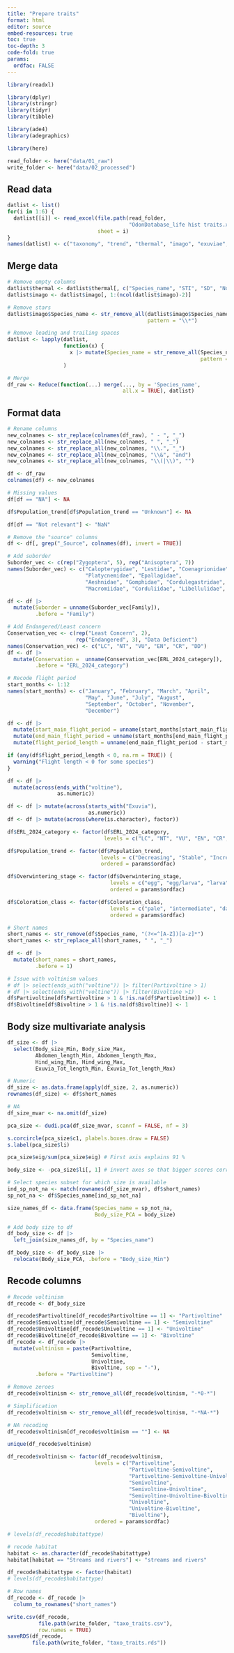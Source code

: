 ```yaml
---
title: "Prepare traits"
format: html
editor: source
embed-resources: true
toc: true
toc-depth: 3
code-fold: true
params:
  ordfac: FALSE
---
```


```r
library(readxl)

library(dplyr)
library(stringr)
library(tidyr)
library(tibble)

library(ade4)
library(adegraphics)

library(here)

read_folder <- here("data/01_raw")
write_folder <- here("data/02_processed")
```

## Read data

```r
datlist <- list()
for(i in 1:6) {
  datlist[[i]] <- read_excel(file.path(read_folder,
                                       "OdonDatabase_life hist traits.xlsx"),
                             sheet = i)
}
names(datlist) <- c("taxonomy", "trend", "thermal", "imago", "exuviae", "flight")
```


## Merge data

```r
# Remove empty columns
datlist$thermal <- datlist$thermal[, c("Species_name", "STI", "SD", "No_squares")]
datlist$imago <- datlist$imago[, 1:(ncol(datlist$imago)-2)]

# Remove stars
datlist$imago$Species_name <- str_remove_all(datlist$imago$Species_name, 
                                             pattern = "\\*")

# Remove leading and trailing spaces
datlist <- lapply(datlist, 
                  function(x) {
                    x |> mutate(Species_name = str_remove_all(Species_name, 
                                                              pattern = "^\\s|\\s$"))}
                  )
```

```r
# Merge
df_raw <- Reduce(function(...) merge(..., by = 'Species_name', 
                                     all.x = TRUE), datlist)
```

## Format data

```r
# Rename columns
new_colnames <- str_replace(colnames(df_raw), " - ", "_")
new_colnames <- str_replace_all(new_colnames, " ", "_")
new_colnames <- str_replace_all(new_colnames, "\\.", "_")
new_colnames <- str_replace_all(new_colnames, "\\&", "and")
new_colnames <- str_replace_all(new_colnames, "\\(|\\)", "")

df <- df_raw
colnames(df) <- new_colnames
```

```r
# Missing values
df[df == "NA"] <- NA

df$Population_trend[df$Population_trend == "Unknown"] <- NA

df[df == "Not relevant"] <- "NaN"

# Remove the "source" columns
df <- df[, grep("_Source", colnames(df), invert = TRUE)]
```

```r
# Add suborder
Suborder_vec <- c(rep("Zygoptera", 5), rep("Anisoptera", 7))
names(Suborder_vec) <- c("Calopterygidae", "Lestidae", "Coenagrionidae",
                         "Platycnemidae", "Epallagidae",
                         "Aeshnidae", "Gomphidae", "Cordulegastridae",
                         "Macromiidae", "Corduliidae", "Libellulidae", "Syntemistidae")

df <- df |> 
  mutate(Suborder = unname(Suborder_vec[Family]), 
         .before = "Family")

# Add Endangered/Least concern
Conservation_vec <- c(rep("Least Concern", 2), 
                      rep("Endangered", 3), "Data Deficient")
names(Conservation_vec) <- c("LC", "NT", "VU", "EN", "CR", "DD")
df <- df |> 
  mutate(Conservation =  unname(Conservation_vec[ERL_2024_category]), 
         .before = "ERL_2024_category")

```

```r
# Recode flight period
start_months <- 1:12
names(start_months) <- c("January", "February", "March", "April",
                         "May", "June", "July", "August",
                         "September", "October", "November",
                         "December")

df <- df |> 
  mutate(start_main_flight_period = unname(start_months[start_main_flight_period])) |> 
  mutate(end_main_flight_period = unname(start_months[end_main_flight_period])) |> 
  mutate(flight_period_length = unname(end_main_flight_period - start_main_flight_period + 1))

if (any(df$flight_period_length < 0, na.rm = TRUE)) {
  warning("Flight length < 0 for some species")
}
```

```r
df <- df |> 
  mutate(across(ends_with("voltine"),
                as.numeric))

df <- df |> mutate(across(starts_with("Exuvia"), 
                          as.numeric))
df <- df |> mutate(across(where(is.character), factor))

df$ERL_2024_category <- factor(df$ERL_2024_category,
                               levels = c("LC", "NT", "VU", "EN", "CR", "DD"))

df$Population_trend <- factor(df$Population_trend,
                              levels = c("Decreasing", "Stable", "Increasing"), 
                              ordered = params$ordfac)

df$Overwintering_stage <- factor(df$Overwintering_stage,
                                 levels = c("egg", "egg/larva", "larva", "adult"), 
                                 ordered = params$ordfac)

df$Coloration_class <- factor(df$Coloration_class,
                                 levels = c("pale", "intermediate", "dark"), 
                                 ordered = params$ordfac)
```

```r
# Short names
short_names <- str_remove(df$Species_name, "(?<=^[A-Z])[a-z]*")
short_names <- str_replace_all(short_names, " ", "_")

df <- df |> 
  mutate(short_names = short_names, 
         .before = 1)
```

```r
# Issue with voltinism values
# df |> select(ends_with("voltine")) |> filter(Partivoltine > 1)
# df |> select(ends_with("voltine")) |> filter(Bivoltine >1)
df$Partivoltine[df$Partivoltine > 1 & !is.na(df$Partivoltine)] <- 1
df$Bivoltine[df$Bivoltine > 1 & !is.na(df$Bivoltine)] <- 1
```

## Body size multivariate analysis

```r
df_size <- df |> 
  select(Body_size_Min, Body_size_Max, 
         Abdomen_length_Min, Abdomen_length_Max,
         Hind_wing_Min, Hind_wing_Max,
         Exuvia_Tot_length_Min, Exuvia_Tot_length_Max)

# Numeric
df_size <- as.data.frame(apply(df_size, 2, as.numeric))
rownames(df_size) <- df$short_names

# NA
df_size_mvar <- na.omit(df_size)
```

```r
pca_size <- dudi.pca(df_size_mvar, scannf = FALSE, nf = 3)

s.corcircle(pca_size$c1, plabels.boxes.draw = FALSE)
s.label(pca_size$li)
```


```r
pca_size$eig/sum(pca_size$eig) # First axis explains 91 %
```


```r
body_size <- -pca_size$li[, 1] # invert axes so that bigger scores correspond to larger odonates

# Select species subset for which size is available
ind_sp_not_na <- match(rownames(df_size_mvar), df$short_names)
sp_not_na <- df$Species_name[ind_sp_not_na]

size_names_df <- data.frame(Species_name = sp_not_na,
                            Body_size_PCA = body_size)
```

```r
# Add body size to df
df_body_size <- df |> 
  left_join(size_names_df, by = "Species_name") 

df_body_size <- df_body_size |> 
  relocate(Body_size_PCA, .before = "Body_size_Min")
```

## Recode columns

```r
# Recode voltinism
df_recode <- df_body_size

df_recode$Partivoltine[df_recode$Partivoltine == 1] <- "Partivoltine"
df_recode$Semivoltine[df_recode$Semivoltine == 1] <- "Semivoltine"
df_recode$Univoltine[df_recode$Univoltine == 1] <- "Univoltine"
df_recode$Bivoltine[df_recode$Bivoltine == 1] <- "Bivoltine"
df_recode <- df_recode |> 
  mutate(voltinism = paste(Partivoltine,
                           Semivoltine,
                           Univoltine,
                           Bivoltine, sep = "-"),
         .before = "Partivoltine")

# Remove zeroes
df_recode$voltinism <- str_remove_all(df_recode$voltinism, "-*0-*")

# Simplification
df_recode$voltinism <- str_remove_all(df_recode$voltinism, "-*NA-*")

# NA recoding
df_recode$voltinism[df_recode$voltinism == ""] <- NA

unique(df_recode$voltinism)

df_recode$voltinism <- factor(df_recode$voltinism,
                            levels = c("Partivoltine",
                                       "Partivoltine-Semivoltine",
                                       "Partivoltine-Semivoltine-Univoltine", # not sure
                                       "Semivoltine",
                                       "Semivoltine-Univoltine",
                                       "Semivoltine-Univoltine-Bivoltine",
                                       "Univoltine",
                                       "Univoltine-Bivoltine",
                                       "Bivoltine"),
                            ordered = params$ordfac)
```

```r
# levels(df_recode$habitattype)

# recode habitat
habitat <- as.character(df_recode$habitattype)
habitat[habitat == "Streams and rivers"] <- "streams and rivers"

df_recode$habitattype <- factor(habitat)
# levels(df_recode$habitattype)
```

```r
# Row names
df_recode <- df_recode |> 
  column_to_rownames("short_names")
```

```r
write.csv(df_recode, 
          file.path(write_folder, "taxo_traits.csv"),
          row.names = TRUE)
saveRDS(df_recode, 
        file.path(write_folder, "taxo_traits.rds"))
```

